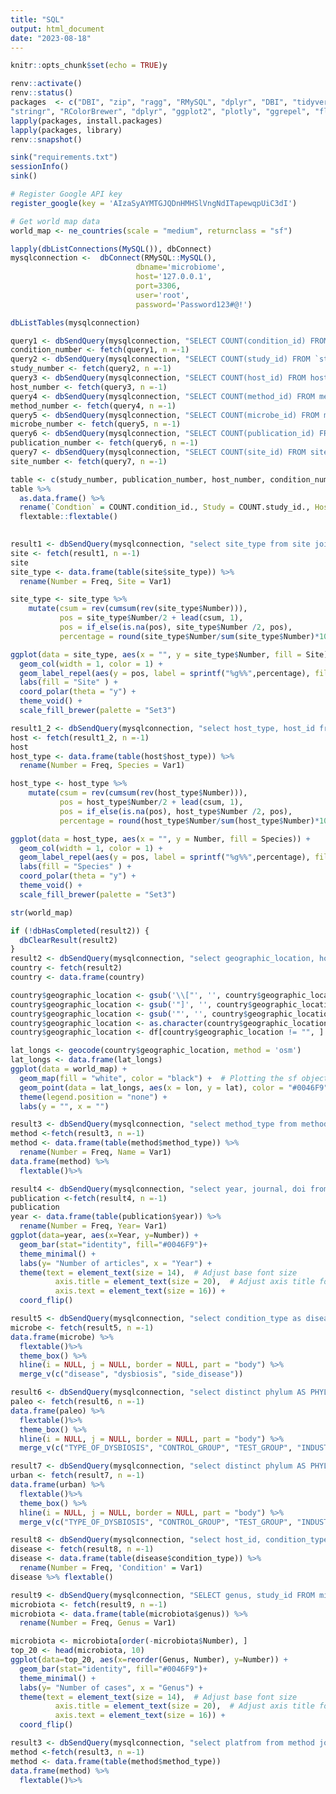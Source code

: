 ```yaml
---
title: "SQL"
output: html_document
date: "2023-08-18"
---
```


```r
knitr::opts_chunk$set(echo = TRUE)y
```

```r
renv::activate()
renv::status()
packages  <- c("DBI", "zip", "ragg", "RMySQL", "dplyr", "DBI", "tidyverse", "rvest", "magrittr", "ggmap", 
"stringr", "RColorBrewer", "dplyr", "ggplot2", "plotly", "ggrepel", "flextable", "maps", "rnaturalearthdata")
lapply(packages, install.packages)
lapply(packages, library)
renv::snapshot()

```

``` r
sink("requirements.txt")
sessionInfo()
sink()
```
```r
# Register Google API key
register_google(key = 'AIzaSyAYMTGJQDnHMHSlVngNdITapewqpUiC3dI')

# Get world map data
world_map <- ne_countries(scale = "medium", returnclass = "sf")
```

```r
lapply(dbListConnections(MySQL()), dbConnect)
mysqlconnection <-  dbConnect(RMySQL::MySQL(),
                            dbname='microbiome',
                            host='127.0.0.1',
                            port=3306,
                            user='root',
                            password='Password123#@!')
```


```r
dbListTables(mysqlconnection)
```

```r
query1 <- dbSendQuery(mysqlconnection, "SELECT COUNT(condition_id) FROM `condition`")
condition_number <- fetch(query1, n =-1)
query2 <- dbSendQuery(mysqlconnection, "SELECT COUNT(study_id) FROM `study`")
study_number <- fetch(query2, n =-1)
query3 <- dbSendQuery(mysqlconnection, "SELECT COUNT(host_id) FROM host")
host_number <- fetch(query3, n =-1)
query4 <- dbSendQuery(mysqlconnection, "SELECT COUNT(method_id) FROM method")
method_number <- fetch(query4, n =-1)
query5 <- dbSendQuery(mysqlconnection, "SELECT COUNT(microbe_id) FROM microbe")
microbe_number <- fetch(query5, n =-1)
query6 <- dbSendQuery(mysqlconnection, "SELECT COUNT(publication_id) FROM publication")
publication_number <- fetch(query6, n =-1)
query7 <- dbSendQuery(mysqlconnection, "SELECT COUNT(site_id) FROM site")
site_number <- fetch(query7, n =-1)

table <- c(study_number, publication_number, host_number, condition_number, method_number, microbe_number, site_number) 
table %>%
  as.data.frame() %>%
  rename(`Condtion` = COUNT.condition_id., Study = COUNT.study_id., Host = COUNT.host_id., Method = COUNT.method_id., Microbe = COUNT.microbe_id., Publication = COUNT.publication_id., Site = COUNT.site_id.) %>%   
  flextable::flextable()
  
```

```r
result1 <- dbSendQuery(mysqlconnection, "select site_type from site join host on site.site_id = host.site_id") 
site <- fetch(result1, n =-1)
site
site_type <- data.frame(table(site$site_type)) %>%
  rename(Number = Freq, Site = Var1)

site_type <- site_type %>% 
    mutate(csum = rev(cumsum(rev(site_type$Number))), 
           pos = site_type$Number/2 + lead(csum, 1),
           pos = if_else(is.na(pos), site_type$Number /2, pos),
           percentage = round(site_type$Number/sum(site_type$Number)*100), 2)

ggplot(data = site_type, aes(x = "", y = site_type$Number, fill = Site)) + 
  geom_col(width = 1, color = 1) +
  geom_label_repel(aes(y = pos, label = sprintf("%g%%",percentage), fill = Site), size = 3, nudge_x = 1, show.legend = FALSE) +
  labs(fill = "Site" ) +
  coord_polar(theta = "y") +
  theme_void() +
  scale_fill_brewer(palette = "Set3")
```

```r
result1_2 <- dbSendQuery(mysqlconnection, "select host_type, host_id from host") 
host <- fetch(result1_2, n =-1)
host
host_type <- data.frame(table(host$host_type)) %>%
  rename(Number = Freq, Species = Var1)

host_type <- host_type %>% 
    mutate(csum = rev(cumsum(rev(host_type$Number))), 
           pos = host_type$Number/2 + lead(csum, 1),
           pos = if_else(is.na(pos), host_type$Number /2, pos),
           percentage = round(host_type$Number/sum(host_type$Number)*100), 2)

ggplot(data = host_type, aes(x = "", y = Number, fill = Species)) + 
  geom_col(width = 1, color = 1) +
  geom_label_repel(aes(y = pos, label = sprintf("%g%%",percentage), fill = Species), size = 3, nudge_x = 1, show.legend = FALSE) +
  labs(fill = "Species" ) +
  coord_polar(theta = "y") +
  theme_void() +
  scale_fill_brewer(palette = "Set3")
```
``` r
str(world_map)
```

```r
if (!dbHasCompleted(result2)) {
  dbClearResult(result2)
}
result2 <- dbSendQuery(mysqlconnection, "select geographic_location, host_id from host") 
country <- fetch(result2)
country <- data.frame(country) 

country$geographic_location <- gsub('\\["', '', country$geographic_location)  # Remove the '["' at the start
country$geographic_location <- gsub('"]', '', country$geographic_location)    # Remove the '"]' at the end
country$geographic_location <- gsub('"', '', country$geographic_location) 
country$geographic_location <- as.character(country$geographic_location)
country$geographic_location <- df[country$geographic_location != "", ]

lat_longs <- geocode(country$geographic_location, method = 'osm')
lat_longs <- data.frame(lat_longs)
ggplot(data = world_map) +
  geom_map(fill = "white", color = "black") +  # Plotting the sf object
  geom_point(data = lat_longs, aes(x = lon, y = lat), color = "#0046F9") +
  theme(legend.position = "none") +
  labs(y = "", x = "")

```


```r
result3 <- dbSendQuery(mysqlconnection, "select method_type from method join study on method.method_id = study.method_id") 
method <-fetch(result3, n =-1)
method <- data.frame(table(method$method_type)) %>%
  rename(Number = Freq, Name = Var1)
data.frame(method) %>%
  flextable()%>%


```

```r
result4 <- dbSendQuery(mysqlconnection, "select year, journal, doi from publication") 
publication <-fetch(result4, n =-1)
publication
year <- data.frame(table(publication$year)) %>%
  rename(Number = Freq, Year= Var1)
ggplot(data=year, aes(x=Year, y=Number)) +
  geom_bar(stat="identity", fill="#0046F9")+
  theme_minimal() +
  labs(y= "Number of articles", x = "Year") +
  theme(text = element_text(size = 14),  # Adjust base font size
          axis.title = element_text(size = 20),  # Adjust axis title font size
          axis.text = element_text(size = 16)) +
  coord_flip()
```
```r
result5 <- dbSendQuery(mysqlconnection, "select condition_type as disease, complication_or_side_disease as side_disease, genus, dysbiosis from microbe join study on study.microbe_id = microbe.microbe_id join host on study.host_id = host.host_id join `condition` on host.condition_id = condition.condition_id where genus <> 'NA' AND dysbiosis = 'Missing' AND (condition_type = 'Type 2 diabetes' OR condition_type  = 'Diabetic retinopathy')") 
microbe <- fetch(result5, n =-1)
data.frame(microbe) %>%
  flextable()%>%
  theme_box() %>%
  hline(i = NULL, j = NULL, border = NULL, part = "body") %>%
  merge_v(c("disease", "dysbiosis", "side_disease"))

```

```r
result6 <- dbSendQuery(mysqlconnection, "select distinct phylum AS PHYLUM_OF_MICROBE, period AS TEST_GROUP, industrialization AS INDUSTRIALIZATION, dysbiosis as TYPE_OF_DYSBIOSIS, control_group AS CONTROL_GROUP from microbe join study on study.microbe_id = microbe.microbe_id join host on study.host_id = host.host_id where genus <> 'NA' and dysbiosis = 'decreased' and control_group = 'Palaeofaeces'") 
paleo <- fetch(result6, n =-1)
data.frame(paleo) %>%
  flextable()%>%
  theme_box() %>%
  hline(i = NULL, j = NULL, border = NULL, part = "body") %>%
  merge_v(c("TYPE_OF_DYSBIOSIS", "CONTROL_GROUP", "TEST_GROUP", "INDUSTRIALIZATION"))
```

```r
result7 <- dbSendQuery(mysqlconnection, "select distinct phylum AS PHYLUM_OF_MICROBE, period AS TEST_GROUP, industrialization AS INDUSTRIALIZATION, dysbiosis as TYPE_OF_DYSBIOSIS, control_group AS CONTROL_GROUP from microbe join study on study.microbe_id = microbe.microbe_id join host on study.host_id = host.host_id where genus <> 'NA' and dysbiosis = 'increased' and control_group = 'Non-industrial modern subjects'") 
urban <- fetch(result7, n =-1)
data.frame(urban) %>%
  flextable()%>%
  theme_box() %>%
  hline(i = NULL, j = NULL, border = NULL, part = "body") %>%
  merge_v(c("TYPE_OF_DYSBIOSIS", "CONTROL_GROUP", "TEST_GROUP", "INDUSTRIALIZATION"))
```

```r
result8 <- dbSendQuery(mysqlconnection, "select host_id, condition_type FROM `condition` JOIN host ON host.condition_id = condition.condition_id") 
disease <- fetch(result8, n =-1)
disease <- data.frame(table(disease$condition_type)) %>%
  rename(Number = Freq, 'Condition' = Var1)
disease %>% flextable()

```

```r
result9 <- dbSendQuery(mysqlconnection, "SELECT genus, study_id FROM microbe JOIN study ON study.microbe_id = microbe.microbe_id WHERE genus <> ' '") 
microbiota <- fetch(result9, n =-1)
microbiota <- data.frame(table(microbiota$genus)) %>%
  rename(Number = Freq, Genus = Var1) 

microbiota <- microbiota[order(-microbiota$Number), ]
top_20 <- head(microbiota, 10)
ggplot(data=top_20, aes(x=reorder(Genus, Number), y=Number)) +
  geom_bar(stat="identity", fill="#0046F9")+
  theme_minimal() +
  labs(y= "Number of cases", x = "Genus") +
  theme(text = element_text(size = 14),  # Adjust base font size
          axis.title = element_text(size = 20),  # Adjust axis title font size
          axis.text = element_text(size = 16)) +
  coord_flip()
```


``` r
result3 <- dbSendQuery(mysqlconnection, "select platfrom from method join study on method.method_id = study.method_id") 
method <-fetch(result3, n =-1)
method <- data.frame(table(method$method_type))
data.frame(method) %>%
  flextable()%>%
```